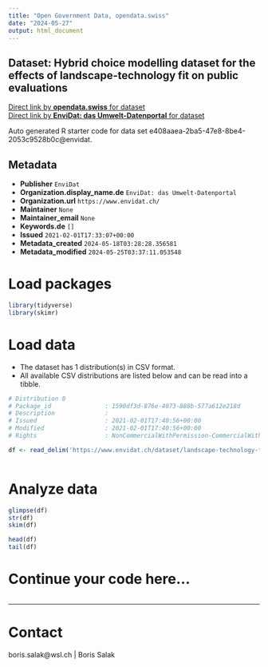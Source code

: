 ```yaml
---
title: "Open Government Data, opendata.swiss"
date: "2024-05-27"
output: html_document
---
```


## Dataset: Hybrid choice modelling dataset for the effects of landscape-technology fit on public evaluations



[Direct link by **opendata.swiss** for dataset](https://opendata.swiss/de/dataset/hybrid-choice-modelling-dataset-for-the-effects-of-landscape-technology-fit-on-public-evaluatio)<br>
[Direct link by **EnviDat: das Umwelt-Datenportal** for dataset](https://www.envidat.ch/#/metadata/landscape-technology-fit-public-evaluation)

Auto generated R starter code for data set e408aaea-2ba5-47e8-8be4-2053c9528b0c@envidat.

## Metadata

- **Publisher** `EnviDat`
- **Organization.display_name.de** `EnviDat: das Umwelt-Datenportal`
- **Organization.url** `https://www.envidat.ch/`
- **Maintainer** `None`
- **Maintainer_email** `None`
- **Keywords.de** `[]`
- **Issued** `2021-02-01T17:33:07+00:00`
- **Metadata_created** `2024-05-18T03:28:28.356581`
- **Metadata_modified** `2024-05-25T03:37:11.053548`


# Load packages

```r

library(tidyverse)
library(skimr)

```

# Load data

-   The dataset has 1 distribution(s) in CSV format.
-   All available CSV distributions are listed below and can be read into a tibble.

```r

# Distribution 0
# Package_id               : 1590df3d-876e-4073-888b-577a612e218d
# Description              : 
# Issued                   : 2021-02-01T17:40:56+00:00
# Modified                 : 2021-02-01T17:40:56+00:00
# Rights                   : NonCommercialWithPermission-CommercialWithPermission-ReferenceRequired

df <- read_delim('https://www.envidat.ch/dataset/landscape-technology-fit-public-evaluation/resource/7b8aea81-5547-4940-a463-5eb862955145')



```

# Analyze data

```r

glimpse(df)
str(df)
skim(df)

head(df)
tail(df)

```

# Continue your code here...

```r

```

------------------------------------------------------------------------

# Contact

boris.salak@wsl.ch | Boris Salak

